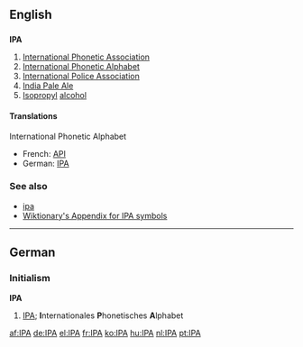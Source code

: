 ==English==

==={{initialism}}===
'''IPA'''

#[[International Phonetic Association]]
#[[International Phonetic Alphabet]]
#[[International Police Association]]
#[[India Pale Ale]]
#[[Isopropyl]] [[alcohol]]

====Translations====
;International Phonetic Alphabet
{{top}}
*French: [[API]]
*German: [[IPA#German|IPA]]
{{mid}}
{{bottom}}

===See also===
*[[ipa]]
*[[Wiktionary:About International Phonetic Alphabet|Wiktionary's Appendix for IPA symbols]]

----

==German==
===Initialism===
'''IPA'''

#[[IPA#English|IPA]]; '''I'''nternationales '''P'''honetisches '''A'''lphabet

[[af:IPA]]
[[de:IPA]]
[[el:IPA]]
[[fr:IPA]]
[[ko:IPA]]
[[hu:IPA]]
[[nl:IPA]]
[[pt:IPA]]